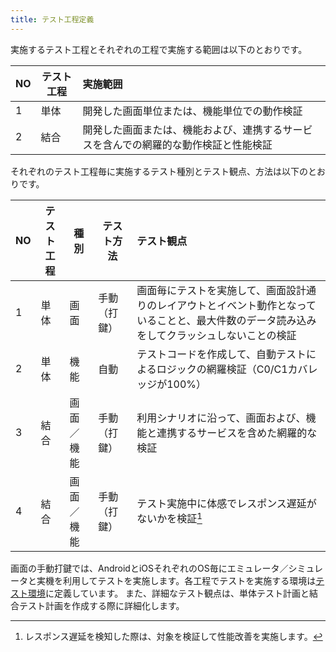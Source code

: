 ```yaml
---
title: テスト工程定義
---
```


実施するテスト工程とそれぞれの工程で実施する範囲は以下のとおりです。

| NO | テスト工程 | 実施範囲 |
| --- | --- | :--- |
| 1 | 単体 | 開発した画面単位または、機能単位での動作検証 |
| 2 | 結合 | 開発した画面または、機能および、連携するサービスを含んでの網羅的な動作検証と性能検証 |

それぞれのテスト工程毎に実施するテスト種別とテスト観点、方法は以下のとおりです。

| NO | テスト工程 | 種別 | テスト方法 | テスト観点 |
| --- | --- | --- | --- | :--- |
| 1 | 単体 | 画面 | 手動（打鍵） | 画面毎にテストを実施して、画面設計通りのレイアウトとイベント動作となっていることと、最大件数のデータ読み込みをしてクラッシュしないことの検証 |
| 2 | 単体 | 機能 | 自動 | テストコードを作成して、自動テストによるロジックの網羅検証（C0/C1カバレッジが100%） |
| 3 | 結合 | 画面／機能 | 手動（打鍵） | 利用シナリオに沿って、画面および、機能と連携するサービスを含めた網羅的な検証 |
| 4 | 結合 | 画面／機能 | 手動（打鍵） | テスト実施中に体感でレスポンス遅延がないかを検証[^1] |

[^1]:レスポンス遅延を検知した際は、対象を検証して性能改善を実施します。

画面の手動打鍵では、AndroidとiOSそれぞれのOS毎にエミュレータ／シミュレータと実機を利用してテストを実施します。各工程でテストを実施する環境は[テスト環境](test-environment)に定義しています。
また、詳細なテスト観点は、単体テスト計画と結合テスト計画を作成する際に詳細化します。
